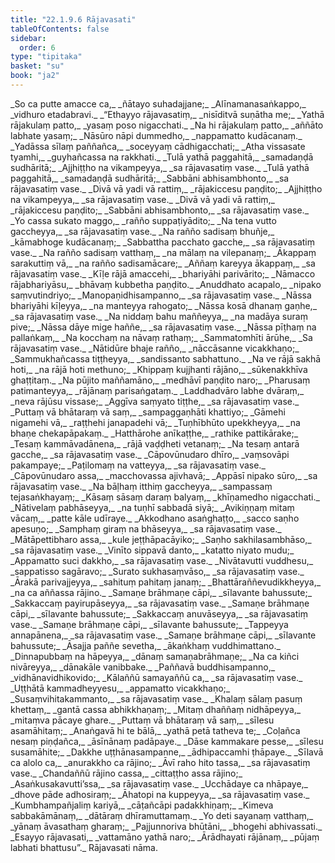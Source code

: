 ```yaml
---
title: "22.1.9.6 Rājavasati"
tableOfContents: false
sidebar:
  order: 6
type: "tipitaka"
basket: "su"
book: "ja2"
---
```



<DynamicBreadcrumb />

<Division number="1471" book="ja2" bookNo="23" page="290">

<Paragraph number="2810" type="verses" book="ja2">
_So ca putte amacce ca,_  
_ñātayo suhadajjane;_  
_Alīnamanasaṅkappo,_  
_vidhuro etadabravi._  

</Paragraph>

</Division>
<Division number="1472" book="ja2" bookNo="23" page="290">

<Paragraph number="2811" type="verses" book="ja2">
_“Ethayyo rājavasatiṃ,_  
_nisīditvā suṇātha me;_  
_Yathā rājakulaṃ patto,_  
_yasaṃ poso nigacchati._  

</Paragraph>

</Division>
<Division number="1473" book="ja2" bookNo="23" page="290">

<Paragraph number="2812" type="verses" book="ja2">
_Na hi rājakulaṃ patto,_  
_aññāto labhate yasaṃ;_  
_Nāsūro nāpi dummedho,_  
_nappamatto kudācanaṃ._  

</Paragraph>

</Division>
<Division number="1474" book="ja2" bookNo="23" page="290">

<Paragraph number="2813" type="verses" book="ja2">
_Yadāssa sīlaṃ paññañca,_  
_soceyyaṃ cādhigacchati;_  
_Atha vissasate tyamhi,_  
_guyhañcassa na rakkhati._  

</Paragraph>

</Division>
<Division number="1475" book="ja2" bookNo="23" page="290">

<Paragraph number="2814" type="verses" book="ja2">
_Tulā yathā paggahitā,_  
_samadaṇḍā sudhāritā;_  
_Ajjhiṭṭho na vikampeyya,_  
_sa rājavasatiṃ vase._  

</Paragraph>

</Division>
<Division number="1476" book="ja2" bookNo="23" page="290">

<Paragraph number="2815" type="verses" book="ja2">
_Tulā yathā paggahitā,_  
_samadaṇḍā sudhāritā;_  
_Sabbāni abhisambhonto,_  
_sa rājavasatiṃ vase._  

</Paragraph>

</Division>
<Division number="1477" book="ja2" bookNo="23" page="290">

<Paragraph number="2816" type="verses" book="ja2">
_Divā vā yadi vā rattiṃ,_  
_rājakiccesu paṇḍito;_  
_Ajjhiṭṭho na vikampeyya,_  
_sa rājavasatiṃ vase._  

</Paragraph>

</Division>
<Division number="1478" book="ja2" bookNo="23" page="291">

<Paragraph number="2817" type="verses" book="ja2">
_Divā vā yadi vā rattiṃ,_  
_rājakiccesu paṇḍito;_  
_Sabbāni abhisambhonto,_  
_sa rājavasatiṃ vase._  

</Paragraph>

</Division>
<Division number="1479" book="ja2" bookNo="23" page="291">

<Paragraph number="2818" type="verses" book="ja2">
_Yo cassa sukato maggo,_  
_rañño suppaṭiyādito;_  
_Na tena vutto gaccheyya,_  
_sa rājavasatiṃ vase._  

</Paragraph>

</Division>
<Division number="1480" book="ja2" bookNo="23" page="291">

<Paragraph number="2819" type="verses" book="ja2">
_Na rañño sadisaṃ bhuñje,_  
_kāmabhoge kudācanaṃ;_  
_Sabbattha pacchato gacche,_  
_sa rājavasatiṃ vase._  

</Paragraph>

</Division>
<Division number="1481" book="ja2" bookNo="23" page="291">

<Paragraph number="2820" type="verses" book="ja2">
_Na rañño sadisaṃ vatthaṃ,_  
_na mālaṃ na vilepanaṃ;_  
_Ākappaṃ sarakuttiṃ vā,_  
_na rañño sadisamācare;_  
_Aññaṃ kareyya ākappaṃ,_  
_sa rājavasatiṃ vase._  

</Paragraph>

</Division>
<Division number="1482" book="ja2" bookNo="23" page="291">

<Paragraph number="2821" type="verses" book="ja2">
_Kīḷe rājā amaccehi,_  
_bhariyāhi parivārito;_  
_Nāmacco rājabhariyāsu,_  
_bhāvaṃ kubbetha paṇḍito._  

</Paragraph>

</Division>
<Division number="1483" book="ja2" bookNo="23" page="291">

<Paragraph number="2822" type="verses" book="ja2">
_Anuddhato acapalo,_  
_nipako saṃvutindriyo;_  
_Manopaṇidhisampanno,_  
_sa rājavasatiṃ vase._  

</Paragraph>

</Division>
<Division number="1484" book="ja2" bookNo="23" page="291">

<Paragraph number="2823" type="verses" book="ja2">
_Nāssa bhariyāhi kīḷeyya,_  
_na manteyya rahogato;_  
_Nāssa kosā dhanaṃ gaṇhe,_  
_sa rājavasatiṃ vase._  

</Paragraph>

</Division>
<Division number="1485" book="ja2" bookNo="23" page="291">

<Paragraph number="2824" type="verses" book="ja2">
_Na niddaṃ bahu maññeyya,_  
_na madāya suraṃ pive;_  
_Nāssa dāye mige haññe,_  
_sa rājavasatiṃ vase._  

</Paragraph>

</Division>
<Division number="1486" book="ja2" bookNo="23" page="291">

<Paragraph number="2825" type="verses" book="ja2">
_Nāssa pīṭhaṃ na pallaṅkaṃ,_  
_Na kocchaṃ na nāvaṃ rathaṃ;_  
_Sammatomhīti ārūhe,_  
_Sa rājavasatiṃ vase._  

</Paragraph>

</Division>
<Division number="1487" book="ja2" bookNo="23" page="291">

<Paragraph number="2826" type="verses" book="ja2">
_Nātidūre bhaje rañño,_  
_nāccāsanne vicakkhaṇo;_  
_Sammukhañcassa tiṭṭheyya,_  
_sandissanto sabhattuno._  

</Paragraph>

</Division>
<Division number="1488" book="ja2" bookNo="23" page="291">

<Paragraph number="2827" type="verses" book="ja2">
_Na ve rājā sakhā hoti,_  
_na rājā hoti methuno;_  
_Khippaṃ kujjhanti rājāno,_  
_sūkenakkhīva ghaṭṭitaṃ._  

</Paragraph>

</Division>
<Division number="1489" book="ja2" bookNo="23" page="291">

<Paragraph number="2828" type="verses" book="ja2">
_Na pūjito maññamāno,_  
_medhāvī paṇḍito naro;_  
_Pharusaṃ patimanteyya,_  
_rājānaṃ parisaṅgataṃ._  

</Paragraph>

</Division>
<Division number="1490" book="ja2" bookNo="23" page="292">

<Paragraph number="2829" type="verses" book="ja2">
_Laddhadvāro labhe dvāraṃ,_  
_neva rājūsu vissase;_  
_Aggīva saṃyato tiṭṭhe,_  
_sa rājavasatiṃ vase._  

</Paragraph>

</Division>
<Division number="1491" book="ja2" bookNo="23" page="292">

<Paragraph number="2830" type="verses" book="ja2">
_Puttaṃ vā bhātaraṃ vā saṃ,_  
_sampaggaṇhāti khattiyo;_  
_Gāmehi nigamehi vā,_  
_raṭṭhehi janapadehi vā;_  
_Tuṇhībhūto upekkheyya,_  
_na bhaṇe chekapāpakaṃ._  

</Paragraph>

</Division>
<Division number="1492" book="ja2" bookNo="23" page="292">

<Paragraph number="2831" type="verses" book="ja2">
_Hatthārohe anīkaṭṭhe,_  
_rathike pattikārake;_  
_Tesaṃ kammāvadānena,_  
_rājā vaḍḍheti vetanaṃ;_  
_Na tesaṃ antarā gacche,_  
_sa rājavasatiṃ vase._  

</Paragraph>

</Division>
<Division number="1493" book="ja2" bookNo="23" page="292">

<Paragraph number="2832" type="verses" book="ja2">
_Cāpovūnudaro dhīro,_  
_vaṃsovāpi pakampaye;_  
_Paṭilomaṃ na vatteyya,_  
_sa rājavasatiṃ vase._  

</Paragraph>

</Division>
<Division number="1494" book="ja2" bookNo="23" page="292">

<Paragraph number="2833" type="verses" book="ja2">
_Cāpovūnudaro assa,_  
_macchovassa ajivhavā;_  
_Appāsī nipako sūro,_  
_sa rājavasatiṃ vase._  

</Paragraph>

</Division>
<Division number="1495" book="ja2" bookNo="23" page="292">

<Paragraph number="2834" type="verses" book="ja2">
_Na bāḷhaṃ itthiṃ gaccheyya,_  
_sampassaṃ tejasaṅkhayaṃ;_  
_Kāsaṃ sāsaṃ daraṃ balyaṃ,_  
_khīṇamedho nigacchati._  

</Paragraph>

</Division>
<Division number="1496" book="ja2" bookNo="23" page="292">

<Paragraph number="2835" type="verses" book="ja2">
_Nātivelaṃ pabhāseyya,_  
_na tuṇhī sabbadā siyā;_  
_Avikiṇṇaṃ mitaṃ vācaṃ,_  
_patte kāle udīraye._  

</Paragraph>

</Division>
<Division number="1497" book="ja2" bookNo="23" page="292">

<Paragraph number="2836" type="verses" book="ja2">
_Akkodhano asaṅghaṭṭo,_  
_sacco saṇho apesuṇo;_  
_Samphaṃ giraṃ na bhāseyya,_  
_sa rājavasatiṃ vase._  

</Paragraph>

</Division>
<Division number="1498" book="ja2" bookNo="23" page="292">

<Paragraph number="2837" type="verses" book="ja2">
_Mātāpettibharo assa,_  
_kule jeṭṭhāpacāyiko;_  
_Saṇho sakhilasambhāso,_  
_sa rājavasatiṃ vase._  

</Paragraph>

</Division>
<Division number="1499" book="ja2" bookNo="23" page="292">

<Paragraph number="2838" type="verses" book="ja2">
_Vinīto sippavā danto,_  
_katatto niyato mudu;_  
_Appamatto suci dakkho,_  
_sa rājavasatiṃ vase._  

</Paragraph>

</Division>
<Division number="1500" book="ja2" bookNo="23" page="292">

<Paragraph number="2839" type="verses" book="ja2">
_Nivātavutti vuddhesu,_  
_sappatisso sagāravo;_  
_Surato sukhasaṃvāso,_  
_sa rājavasatiṃ vase._  

</Paragraph>

</Division>
<Division number="1501" book="ja2" bookNo="23" page="293">

<Paragraph number="2840" type="verses" book="ja2">
_Ārakā parivajjeyya,_  
_sahituṃ pahitaṃ janaṃ;_  
_Bhattāraññevudikkheyya,_  
_na ca aññassa rājino._  

</Paragraph>

</Division>
<Division number="1502" book="ja2" bookNo="23" page="293">

<Paragraph number="2841" type="verses" book="ja2">
_Samaṇe brāhmaṇe cāpi,_  
_sīlavante bahussute;_  
_Sakkaccaṃ payirupāseyya,_  
_sa rājavasatiṃ vase._  

</Paragraph>

</Division>
<Division number="1503" book="ja2" bookNo="23" page="293">

<Paragraph number="2842" type="verses" book="ja2">
_Samaṇe brāhmaṇe cāpi,_  
_sīlavante bahussute;_  
_Sakkaccaṃ anuvāseyya,_  
_sa rājavasatiṃ vase._  

</Paragraph>

</Division>
<Division number="1504" book="ja2" bookNo="23" page="293">

<Paragraph number="2843" type="verses" book="ja2">
_Samaṇe brāhmaṇe cāpi,_  
_sīlavante bahussute;_  
_Tappeyya annapānena,_  
_sa rājavasatiṃ vase._  

</Paragraph>

</Division>
<Division number="1505" book="ja2" bookNo="23" page="293">

<Paragraph number="2844" type="verses" book="ja2">
_Samaṇe brāhmaṇe cāpi,_  
_sīlavante bahussute;_  
_Āsajja paññe sevetha,_  
_ākaṅkhaṃ vuddhimattano._  

</Paragraph>

</Division>
<Division number="1506" book="ja2" bookNo="23" page="293">

<Paragraph number="2845" type="verses" book="ja2">
_Dinnapubbaṃ na hāpeyya,_  
_dānaṃ samaṇabrāhmaṇe;_  
_Na ca kiñci nivāreyya,_  
_dānakāle vanibbake._  

</Paragraph>

</Division>
<Division number="1507" book="ja2" bookNo="23" page="293">

<Paragraph number="2846" type="verses" book="ja2">
_Paññavā buddhisampanno,_  
_vidhānavidhikovido;_  
_Kālaññū samayaññū ca,_  
_sa rājavasatiṃ vase._  

</Paragraph>

</Division>
<Division number="1508" book="ja2" bookNo="23" page="293">

<Paragraph number="2847" type="verses" book="ja2">
_Uṭṭhātā kammadheyyesu,_  
_appamatto vicakkhaṇo;_  
_Susaṃvihitakammanto,_  
_sa rājavasatiṃ vase._  

</Paragraph>

</Division>
<Division number="1509" book="ja2" bookNo="23" page="293">

<Paragraph number="2848" type="verses" book="ja2">
_Khalaṃ sālaṃ pasuṃ khettaṃ,_  
_gantā cassa abhikkhaṇaṃ;_  
_Mitaṃ dhaññaṃ nidhāpeyya,_  
_mitaṃva pācaye ghare._  

</Paragraph>

</Division>
<Division number="1510" book="ja2" bookNo="23" page="293">

<Paragraph number="2849" type="verses" book="ja2">
_Puttaṃ vā bhātaraṃ vā saṃ,_  
_sīlesu asamāhitaṃ;_  
_Anaṅgavā hi te bālā,_  
_yathā petā tatheva te;_  
_Coḷañca nesaṃ piṇḍañca,_  
_āsīnānaṃ padāpaye._  

</Paragraph>

</Division>
<Division number="1511" book="ja2" bookNo="23" page="293">

<Paragraph number="2850" type="verses" book="ja2">
_Dāse kammakare pesse,_  
_sīlesu susamāhite;_  
_Dakkhe uṭṭhānasampanne,_  
_ādhipaccamhi ṭhāpaye._  

</Paragraph>

</Division>
<Division number="1512" book="ja2" bookNo="23" page="293">

<Paragraph number="2851" type="verses" book="ja2">
_Sīlavā ca alolo ca,_  
_anurakkho ca rājino;_  
_Āvī raho hito tassa,_  
_sa rājavasatiṃ vase._  

</Paragraph>

</Division>
<Division number="1513" book="ja2" bookNo="23" page="294">

<Paragraph number="2852" type="verses" book="ja2">
_Chandaññū rājino cassa,_  
_cittaṭṭho assa rājino;_  
_Asaṅkusakavutti’ssa,_  
_sa rājavasatiṃ vase._  

</Paragraph>

</Division>
<Division number="1514" book="ja2" bookNo="23" page="294">

<Paragraph number="2853" type="verses" book="ja2">
_Ucchādaye ca nhāpaye,_  
_dhove pāde adhosiraṃ;_  
_Āhatopi na kuppeyya,_  
_sa rājavasatiṃ vase._  

</Paragraph>

</Division>
<Division number="1515" book="ja2" bookNo="23" page="294">

<Paragraph number="2854" type="verses" book="ja2">
_Kumbhampañjaliṃ kariyā,_  
_cāṭañcāpi padakkhiṇaṃ;_  
_Kimeva sabbakāmānaṃ,_  
_dātāraṃ dhīramuttamaṃ._  

</Paragraph>

</Division>
<Division number="1516" book="ja2" bookNo="23" page="294">

<Paragraph number="2855" type="verses" book="ja2">
_Yo deti sayanaṃ vatthaṃ,_  
_yānaṃ āvasathaṃ gharaṃ;_  
_Pajjunnoriva bhūtāni,_  
_bhogehi abhivassati._  

</Paragraph>

</Division>
<Division number="1517" book="ja2" bookNo="23" page="294">

<Paragraph number="2856" type="verses" book="ja2">
_Esayyo rājavasati,_  
_vattamāno yathā naro;_  
_Ārādhayati rājānaṃ,_  
_pūjaṃ labhati bhattusu”._  


</Paragraph>
</Division>

<Paragraph number="2857" type="center" book="ja2">
Rājavasati nāma.
</Paragraph>